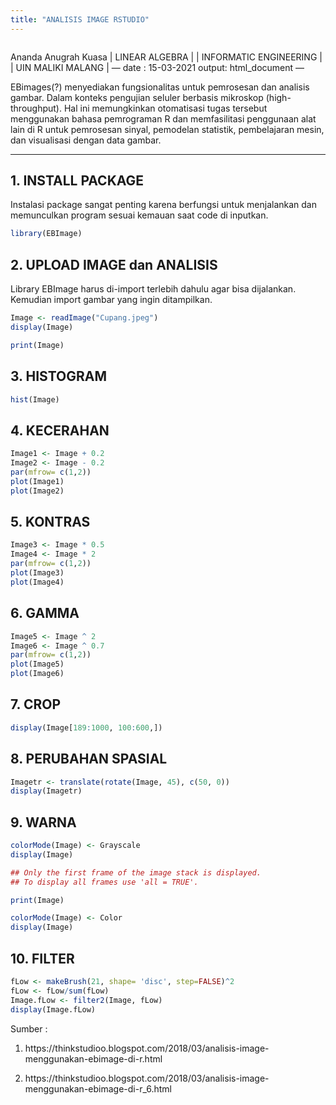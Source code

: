 ---
title: "ANALISIS IMAGE RSTUDIO"
---
```{r}

```
 
Ananda Anugrah Kuasa
 | LINEAR ALGEBRA |
 | INFORMATIC ENGINEERING |
 | UIN MALIKI MALANG |
---
date : 15-03-2021
output: html_document
---


EBimages(?)
 menyediakan fungsionalitas untuk pemrosesan dan analisis gambar. Dalam konteks pengujian seluler berbasis mikroskop (high-throughput). Hal ini memungkinkan otomatisasi tugas tersebut menggunakan bahasa pemrograman R dan memfasilitasi penggunaan alat lain di R untuk pemrosesan sinyal, pemodelan statistik, pembelajaran mesin, dan visualisasi dengan data gambar.

---

## 1. INSTALL PACKAGE
Instalasi package sangat penting karena berfungsi untuk menjalankan dan memunculkan program sesuai kemauan saat code di inputkan.


```{r}
library(EBImage)
```

## 2. UPLOAD IMAGE dan ANALISIS
Library EBImage harus di-import terlebih dahulu agar bisa dijalankan. Kemudian import gambar yang ingin ditampilkan.
```{r}
Image <- readImage("Cupang.jpeg")
display(Image)
```
```{r}

print(Image)
```



## 3. HISTOGRAM
```{r}
hist(Image)
```






## 4. KECERAHAN
```{r}
Image1 <- Image + 0.2
Image2 <- Image - 0.2
par(mfrow= c(1,2))
plot(Image1)
plot(Image2)
```



## 5. KONTRAS
```{r}
Image3 <- Image * 0.5
Image4 <- Image * 2
par(mfrow= c(1,2))
plot(Image3)
plot(Image4)

```



## 6. GAMMA
```{r}
Image5 <- Image ^ 2
Image6 <- Image ^ 0.7
par(mfrow= c(1,2))
plot(Image5)
plot(Image6)
```



## 7. CROP
```{r}
display(Image[189:1000, 100:600,])
```



## 8. PERUBAHAN SPASIAL
```{r}
Imagetr <- translate(rotate(Image, 45), c(50, 0))
display(Imagetr)

```



## 9. WARNA
```{r}
colorMode(Image) <- Grayscale
display(Image)
```
```{r}
## Only the first frame of the image stack is displayed.
## To display all frames use 'all = TRUE'.
```


```{r}
print(Image)
```


```{r}
colorMode(Image) <- Color
display(Image)
```



## 10. FILTER

```{r}
fLow <- makeBrush(21, shape= 'disc', step=FALSE)^2
fLow <- fLow/sum(fLow)
Image.fLow <- filter2(Image, fLow)
display(Image.fLow)
```

Sumber :

1. https://thinkstudioo.blogspot.com/2018/03/analisis-image-menggunakan-ebimage-di-r.html

2. https://thinkstudioo.blogspot.com/2018/03/analisis-image-menggunakan-ebimage-di-r_6.html
```{r}

```



